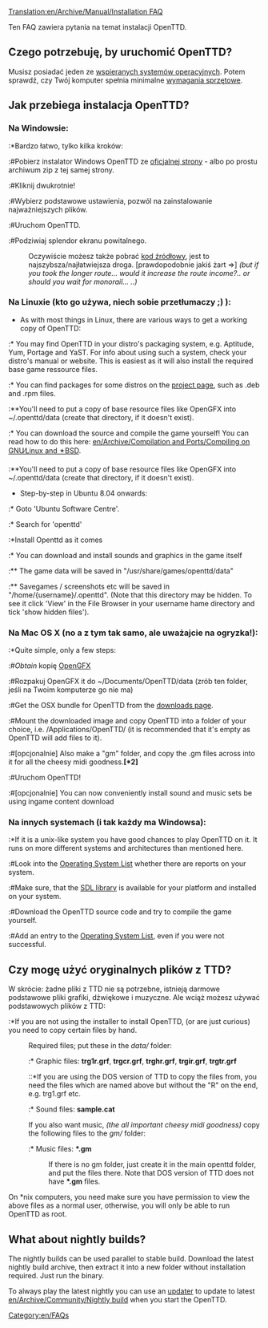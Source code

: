 [[Translation:en/Archive/Manual/Installation FAQ]]



Ten FAQ zawiera pytania na temat instalacji OpenTTD.

== Czego potrzebuję, by uruchomić OpenTTD? ==
Musisz posiadać jeden ze [[pl/Archive/Compilation and Ports/System Operacyjny|wspieranych systemów operacyjnych]]. Potem sprawdź, czy Twój komputer spełnia minimalne [[en/Archive/Manual/System Requirements|wymagania sprzętowe]].

== Jak przebiega instalacja OpenTTD? ==
=== Na Windowsie: ===
:*Bardzo łatwo, tylko kilka kroków:
:#Pobierz instalator Windows OpenTTD ze [http://www.openttd.org/download-stable oficjalnej strony] - albo po prostu archiwum zip z tej samej strony.
:#Kliknij dwukrotnie!
:#Wybierz podstawowe ustawienia, pozwól na zainstalowanie najważniejszych plików.
:#Uruchom OpenTTD.
:#Podziwiaj splendor ekranu powitalnego.

:Oczywiście możesz także pobrać [[en/Development/FAQ development#source-code|kod źródłowy]], jest to najszybsza/najłatwiejsza droga. [prawdopodobnie jakiś żart =>] ''(but if you took the longer route... would it increase the route income?.. or should you wait for monorail... ..)'' 

=== Na Linuxie (kto go używa, niech sobie przetłumaczy ;) ): ===
* As with most things in Linux, there are various ways to get a working copy of OpenTTD:
:* You may find OpenTTD in your distro's packaging system, e.g. Aptitude, Yum, Portage and YaST. For info about using such a system, check your distro's manual or website. This is easiest as it will also install the required base game ressource files.
:* You can find packages for some distros on the [http://www.openttd.org/download-stable project page], such as .deb and .rpm files.
:**You'll need to put a copy of base resource files like OpenGFX into ~/.openttd/data (create that directory, if it doesn't exist).
:* You can download the source and compile the game yourself! You can read how to do this here: [[en/Archive/Compilation and Ports/Compiling on GNU∕Linux and 🟉BSD]].
:**You'll need to put a copy of base resource files like OpenGFX into ~/.openttd/data (create that directory, if it doesn't exist).

* Step-by-step in Ubuntu 8.04 onwards:
:* Goto 'Ubuntu Software Centre'.
:* Search for 'openttd'
:*Install Openttd as it comes
:* You can download and install sounds and graphics in the game itself
:** The game data will be saved in "/usr/share/games/openttd/data"
:** Savegames / screenshots etc will be saved in "/home/{username}/.openttd". (Note that this directory may be hidden. To see it click 'View' in the File Browser in your username hame directory and tick 'show hidden files').

=== Na Mac OS X (no a z tym tak samo, ale uważajcie na ogryzka!): ===
:*Quite simple, only a few steps:
:#''Obtain'' kopię [http://www.openttd.org/download-opengfx OpenGFX]
:#Rozpakuj OpenGFX it do ~/Documents/OpenTTD/data (zrób ten folder, jeśli na Twoim komputerze go nie ma)
:#Get the OSX bundle for OpenTTD from the [http://www.openttd.org/download-stable downloads page].
:#Mount the downloaded image and copy OpenTTD into a folder of your choice, i.e. /Applications/OpenTTD/ (it is recommended that it's empty as OpenTTD will add files to it).
:#[opcjonalnie] Also make a "gm" folder, and copy the .gm files across into it for all the cheesy midi goodness.'''[*2]'''
:#Uruchom OpenTTD!
:#[opcjonalnie] You can now conveniently install sound and music sets be using ingame content download

=== Na innych systemach (i tak każdy ma Windowsa): ===
:*If it is a unix-like system you have good chances to play OpenTTD on it. It runs on more different systems and architectures than mentioned here.
:#Look into the [[en/Archive/Compilation and Ports/Operating system|Operating System List]] whether there are reports on your system.
:#Make sure, that the [http://libsdl.org SDL library] is available for your platform and installed on your system.
:#Download the OpenTTD source code and try to compile the game yourself.
:#Add an entry to the [[en/Archive/Compilation and Ports/Operating system|Operating System List]], even if you were not successful.

== Czy mogę użyć oryginalnych plików z TTD? ==

W skrócie: żadne pliki z TTD nie są potrzebne, istnieją darmowe podstawowe pliki grafiki, dźwiękowe i muzyczne. Ale wciąż możesz używać podstawowych plików z TTD:

:*If you are not using the installer to install OpenTTD, (or are just curious) you need to copy certain files by hand.
:Required files; put these in the <i>data/</i> folder:
::* Graphic files: <b>trg1r.grf</b>, <b>trgcr.grf</b>, <b>trghr.grf</b>, <b>trgir.grf</b>, <b>trgtr.grf</b>
:::*If you are using the DOS version of TTD to copy the files from, you need the files which are named above but without the "R" on the end, e.g. trg1.grf etc.
::* Sound files: <b>sample.cat</b>
:If you also want music, ''(the all important cheesy midi goodness)'' copy the following files to the  <i>gm/</i> folder:
::* Music files: <b>*.gm</b>
::If there is no gm folder, just create it in the main openttd folder, and put the files there. Note that DOS version of TTD does not have <b>*.gm</b> files.

On *nix computers, you need make sure you have permission to view the above files as a normal user, otherwise, you will only be able to run OpenTTD as root.

== What about nightly builds? ==
The nightly builds can be used parallel to stable build. Download the latest nightly build archive, then extract it into a new folder without installation required. Just run the binary.

To always play the latest nightly you can use an [[en/Archive/Community/OpenTTD Updaters|updater]] to update to latest [[en/Archive/Community/Nightly build]] when you start the OpenTTD.

[[Category:en/FAQs]]
